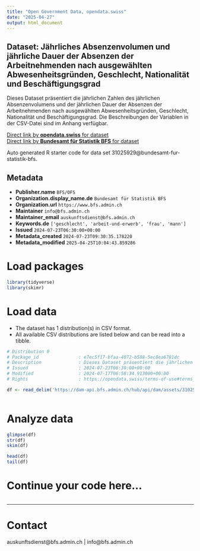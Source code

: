 ```yaml
---
title: "Open Government Data, opendata.swiss"
date: "2025-04-27"
output: html_document
---
```


## Dataset: Jährliches Absenzenvolumen und jährliche Dauer der Absenzen der Arbeitnehmenden nach ausgewählten Abwesenheitsgründen, Geschlecht, Nationalität und Beschäftigungsgrad

Dieses Dataset präsentiert die jährlichen Zahlen des jährlichen Absenzenvolumens und der jährlichen Dauer der Absenzen der Arbeitnehmenden nach ausgewählten Abwesenheitsgründen, Geschlecht, Nationalität und Beschäftigungsgrad. Die Beschreibungen der Variablen in der CSV-Datei sind im Anhang verfügbar.

[Direct link by **opendata.swiss** for dataset](https://opendata.swiss/de/dataset/jahrliches-absenzenvolumen-und-jahrliche-dauer-der-absenzen-der-arbeitnehmenden-nach-ausgewahlt)<br>
[Direct link by **Bundesamt für Statistik BFS** for dataset](https://www.bfs.admin.ch/asset/de/ts-x-03.02.03.02.01)

Auto generated R starter code for data set 31025929@bundesamt-fur-statistik-bfs.

## Metadata

- **Publisher.name** `BFS/OFS`
- **Organization.display_name.de** `Bundesamt für Statistik BFS`
- **Organization.url** `https://www.bfs.admin.ch`
- **Maintainer** `info@bfs.admin.ch`
- **Maintainer_email** `auskunftsdienst@bfs.admin.ch`
- **Keywords.de** `['geschlecht', 'arbeit-und-erwerb', 'frau', 'mann']`
- **Issued** `2024-07-23T06:30:00+00:00`
- **Metadata_created** `2024-07-23T09:30:35.178220`
- **Metadata_modified** `2025-04-25T10:04:43.859286`


# Load packages

```r

library(tidyverse)
library(skimr)

```

# Load data

-   The dataset has 1 distribution(s) in CSV format.
-   All available CSV distributions are listed below and can be read into a tibble.

```r

# Distribution 0
# Package_id               : e7ec5f17-bfaa-4072-b588-5ec8ea6781dc
# Description              : Dieses Dataset präsentiert die jährlichen Zahlen des jährlichen Absenzenvolumens und der jährlichen Dauer der Absenzen der Arbeitnehmenden nach ausgewählten Abwesenheitsgründen, Geschlecht, Nationalität und Beschäftigungsgrad. Die Beschreibungen der Variablen in der CSV-Datei sind im Anhang verfügbar.
# Issued                   : 2024-07-23T06:30:00+00:00
# Modified                 : 2024-07-17T06:58:34.913000+00:00
# Rights                   : https://opendata.swiss/terms-of-use#terms_by_ask

df <- read_delim('https://dam-api.bfs.admin.ch/hub/api/dam/assets/31025943/master')



```

# Analyze data

```r

glimpse(df)
str(df)
skim(df)

head(df)
tail(df)

```

# Continue your code here...

```r

```

------------------------------------------------------------------------

# Contact

auskunftsdienst@bfs.admin.ch | info@bfs.admin.ch
